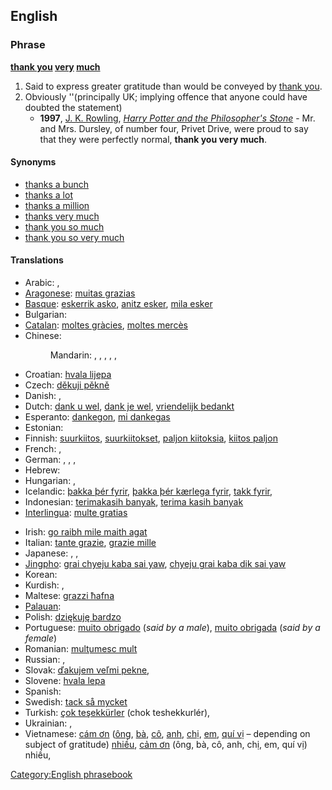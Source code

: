 ==English==

===Phrase===
'''[[thank you]] [[very]] [[much]]'''

# Said to express greater gratitude than would be conveyed by [[thank you]].
# Obviously ''(principally UK; implying offence that anyone could have doubted the statement)
#* '''1997''', [[w:J. K. Rowling|J. K. Rowling]], ''[[w:Harry Potter and the Philosopher's Stone|Harry Potter and the Philosopher's Stone]]'' - Mr. and Mrs. Dursley, of number four, Privet Drive, were proud to say that they were perfectly normal, '''thank you very much'''.

====Synonyms====
* [[thanks a bunch]]
* [[thanks a lot]]
* [[thanks a million]]
* [[thanks very much]]
* [[thank you so much]]
* [[thank you so very much]]

====Translations====
{{trans-top|greater gratitude than thank you}}
* Arabic: {{t|ar|شكرا جزيلا|alt=شكراً جزيلاً!|tr=shúkran jaziilan!|sc=Arab}},  {{t|ar|ألف شكر|alt=ألف شكر!|tr='alf shukr!|sc=Arab}}
* [[Aragonese]]: [[muitas grazias]]
* [[Basque]]: [[eskerrik asko]], [[anitz esker]], [[mila esker]]
* Bulgarian: {{t|bg|благодаря много|tr=blagodarjá mnógo|sc=Cyrl}}
* [[Catalan]]: [[moltes gràcies]], [[moltes mercès]]
* Chinese:
*: Mandarin: {{t|cmn|非常感謝|alt=非常感謝!|sc=Hani|xs=Mandarin}},  {{t|cmn|非常感谢|alt=非常感谢!|tr=fēicháng gǎnxiè!|sc=Hani|xs=Mandarin}},  {{t-|cmn|多謝|alt=多謝!|sc=Hani|xs=Mandarin}},  {{t-|cmn|多谢|alt=多谢!|tr=duōxiè!|sc=Hani|xs=Mandarin}},  {{t|cmn|衷心感謝|sc=Hani|xs=Mandarin}},  {{t|cmn|衷心感谢|tr=zhōngxīn gǎnxiè|sc=Hani|xs=Mandarin}}
* Croatian: [[hvala lijepa]]
* Czech: [[děkuji pěkně]]
* Danish: {{t-|da|mange tak}}, {{t-|da|tusind tak}}
* Dutch: [[dank u wel]], [[dank je wel]], [[vriendelijk bedankt]]
* Esperanto: [[dankegon]], [[mi dankegas]]
* Estonian: {{t|et|tänan väga}}
* Finnish: [[suurkiitos]], [[suurkiitokset]], [[paljon kiitoksia]], [[kiitos paljon]]
* French: {{t-|fr|merci beaucoup}}, {{t-|fr|merci mille fois}}
* German: {{t-|de|danke schön}}, {{t|de|danke sehr}}, {{t-|de|vielen Dank}}, {{t|de|danke vielmals}}
* Hebrew: {{t|he|תודה רבה!|tr=toda raba|sc=Hebr}}
* Hungarian: {{t-|hu|köszönöm szépen}},  {{t-|hu|nagyon szépen köszönöm}}
* Icelandic: [[þakka þér fyrir]], [[þakka þér kærlega fyrir]], [[takk fyrir]],  {{t|is|kærar þakkir|f|p}}
* Indonesian: [[terimakasih banyak]], [[terima kasih banyak]]
* [[Interlingua]]: [[multe gratias]]
{{trans-mid}}
* Irish: [[go raibh mile maith agat]]
* Italian: [[tante grazie]], [[grazie mille]] <!--[sic]-->
* Japanese: {{t|ja|どうもありがとうございます|tr=dōmo arigatō gozaimasu|sc=Jpan}}, {{t|ja|どうもありがとうございました|tr=dōmo arigatō gozaimashita|sc=Jpan}}, {{t|ja|どうもすみませんでした|tr=dōmo sumimasen deshita|sc=Jpan}}
* [[Jingpho]]: [[grai chyeju kaba sai yaw]], [[chyeju grai kaba dik sai yaw]]
* Korean: {{t|ko|감사드립니다|tr=gamsateurimnida|sc=Kore}}
* Kurdish: {{t|ku|زۆر سوپاس|tr=zor sopas|sc=ku-Arab}}, {{t|ku|زۆر مه‌منوون|tr=sor mamnun|sc=ku-Arab}}
* Maltese: [[grazzi ħafna]]
* [[Palauan]]: {{tø|pau|meral ma sulang|xs=Palauan}}
* Polish: [[dziękuję bardzo]]
* Portuguese: [[muito obrigado]] (''said by a male''), [[muito obrigada]] (''said by a female'')
* Romanian: [[mulţumesc mult]]
* Russian: {{t-|ru|большое спасибо|alt=большое спасибо!|tr=bol'šóje spasíbo!|sc=Cyrl}}, {{t|ru|благодарю|alt=благодарю!|tr=blagodarjú!|sc=Cyrl}}
* Slovak: [[ďakujem veľmi pekne]],  {{t|sk|díky moc}}
* Slovene: [[hvala lepa]]
* Spanish: {{t-|es|muchas gracias}}
* Swedish: [[tack så mycket]]
* Turkish: [[çok teşekkürler]] (chok teshekkurlér),  {{t-|tr|çok teşekkür ederim}}
* Ukrainian: {{t|uk|велике спасибі|alt=велике спасибі!|tr=velýke spasýbi!|sc=Cyrl|xs=Ukrainian}},  {{t|uk|щиро дякую|tr=ščýro djákuju|sc=Cyrl|xs=Ukrainian}}
* Vietnamese: [[cám ơn]] ([[ông]], [[bà#Vietnamese|bà]], [[cô#Vietnamese|cô]], [[anh#Vietnamese|anh]], [[chị]], [[em#Vietnamese|em]], [[quí vị]] &ndash; depending on subject of gratitude) [[nhiều]], [[cảm ơn]] (ông, bà, cô, anh, chị, em, quí vị) nhiều,  {{t|vi|cám ơn rất nhiều}}
{{trans-bottom}}

[[Category:English phrasebook]]